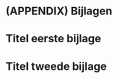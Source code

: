 # (APPENDIX) Bijlagen {.unnumbered}

# Titel eerste bijlage

```{=html}
<!--
inclusief principes, context, extra uitleg, misschien extra foto's, ...
-->
```
# Titel tweede bijlage
